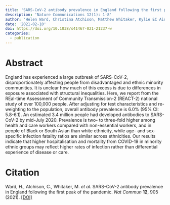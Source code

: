 ```yaml
---
title: 'SARS-CoV-2 antibody prevalence in England following the first peak of the pandemic'
description: 'Nature Communications 12(1): 1-8'
author: 'Helen Ward, Christina Atchison, Matthew Whitaker, Kylie EC Ainslie, Joshua Elliott, Lucy Okell, Rozlyn Redd, Deborah Ashby, Christl A Donnelly, Wendy Barclay, Ara Darzi, Graham Cooke, Steven Riley, Paul Elliott'
date: '2021-02-10'
doi: https://doi.org/10.1038/s41467-021-21237-w
categories: 
  - publication
---
```


# Abstract

England has experienced a large outbreak of SARS-CoV-2, disproportionately affecting people from disadvantaged and ethnic minority communities. It is unclear how much of this excess is due to differences in exposure associated with structural inequalities. Here, we report from the REal-time Assessment of Community Transmission-2 (REACT-2) national study of over 100,000 people. After adjusting for test characteristics and re-weighting to the population, overall antibody prevalence is 6.0% (95% CI: 5.8-6.1). An estimated 3.4 million people had developed antibodies to SARS-CoV-2 by mid-July 2020. Prevalence is two- to three-fold higher among health and care workers compared with non-essential workers, and in people of Black or South Asian than white ethnicity, while age- and sex-specific infection fatality ratios are similar across ethnicities. Our results indicate that higher hospitalisation and mortality from COVID-19 in minority ethnic groups may reflect higher rates of infection rather than differential experience of disease or care.

# Citation

Ward, H., Atchison, C., Whitaker, M. *et al.* SARS-CoV-2 antibody prevalence in England following the first peak of the pandemic. *Nat Commun* **12**, 905 (2021). [\[DOI\]](https://doi.org/10.1038/s41467-021-21237-w)
